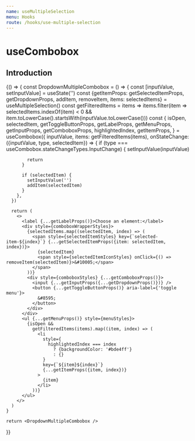 ```yaml
---
name: useMultipleSelection
menu: Hooks
route: /hooks/use-multiple-selection
---
```



# useCombobox

## Introduction

<Playground style={playgroundStyles}>
  {() => {
    const DropdownMultipleCombobox = () => {
      const [inputValue, setInputValue] = useState('')
      const {getItemProps: getSelectedItemProps, getDropdownProps, addItem, removeItem, items: selectedItems} = useMultipleSelection()
      const getFilteredItems = items => items.filter(item => selectedItems.indexOf(item) < 0 && item.toLowerCase().startsWith(inputValue.toLowerCase()))
      const {
        isOpen,
        selectedItem,
        getToggleButtonProps,
        getLabelProps,
        getMenuProps,
        getInputProps,
        getComboboxProps,
        highlightedIndex,
        getItemProps,
      } = useCombobox({
        inputValue,
        items: getFilteredItems(items),
        onStateChange: ({inputValue, type, selectedItem}) => {
          if (type === useCombobox.stateChangeTypes.InputChange) {
            setInputValue(inputValue)

            return
          }

          if (selectedItem) {
            setInputValue('')
            addItem(selectedItem)
          }
        },
      })

      return (
        <>
          <label {...getLabelProps()}>Choose an element:</label>
          <div style={comboboxWrapperStyles}>
            {selectedItems.map((selectedItem, index) => (
              <span style={selectedItemStyles} key={`selected-item-${index}`} {...getSelectedItemProps({item: selectedItem, index})}>
                {selectedItem}
                <span style={selectedItemIconStyles} onClick={() => removeItem(selectedItem)}>&#10005;</span>
              </span>
            ))}
            <div style={comboboxStyles} {...getComboboxProps()}>
              <input {...getInputProps({...getDropdownProps()})} />
              <button {...getToggleButtonProps()} aria-label={'toggle menu'}>
                &#8595;
              </button>
            </div>
          </div>
          <ul {...getMenuProps()} style={menuStyles}>
            {isOpen &&
              getFilteredItems(items).map((item, index) => (
                <li
                  style={
                    highlightedIndex === index
                      ? {backgroundColor: '#bde4ff'}
                      : {}
                  }
                  key={`${item}${index}`}
                  {...getItemProps({item, index})}
                >
                  {item}
                </li>
              ))}
          </ul>
        </>
      )
    }

    return <DropdownMultipleCombobox />

}}

</Playground>

